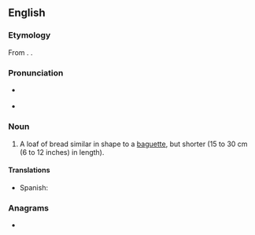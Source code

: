 {{also|bâtard}}
==English==

===Etymology===
From {{etyl|fr|en}} {{m|fr|bâtard}}. {{doublet|en|bastard}}.

===Pronunciation===
* {{a|GA}} {{IPA|en|/bəˈtɑɹd/}}
* {{a|RP}} {{IPA|en|/bæˈtɑːd/|/ˈbætɑːd/}}

===Noun===
{{en-noun}}

# A loaf of bread similar in shape to a [[baguette]], but shorter (15 to 30 cm (6 to 12 inches) in length).

====Translations====
{{trans-top|short loaf of bread}}
* Spanish: {{t|es|batarda|f}}
{{trans-mid}}
{{trans-bottom}}

===Anagrams===
* {{anagrams|en|a=aabdrt|tabard}}